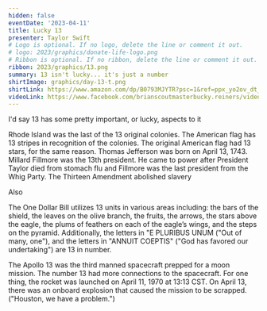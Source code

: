 ```yaml
---
hidden: false
eventDate: '2023-04-11'
title: Lucky 13
presenter: Taylor Swift
# Logo is optional. If no logo, delete the line or comment it out.
# logo: 2023/graphics/donate-life-logo.png
# Ribbon is optional. If no ribbon, delete the line or comment it out.
ribbon: 2023/graphics/13.png
summary: 13 isn't lucky... it's just a number
shirtImage: graphics/day-13-t.png
shirtLink: https://www.amazon.com/dp/B0793MJYTR?psc=1&ref=ppx_yo2ov_dt_b_product_details&customId=B07537PKB3
videoLink: https://www.facebook.com/brianscoutmasterbucky.reiners/videos/1024948915141127
---
```

I'd say 13 has some pretty important, or lucky, aspects to it

Rhode Island was the last of the 13 original colonies.
The American flag has 13 stripes in recognition of the colonies.
The original American flag had 13 stars, for the same reason.
Thomas Jefferson was born on April 13, 1743.
Millard Fillmore was the 13th president. He came to power after President Taylor died from stomach flu and Fillmore was the last president from the Whig Party.
The Thirteen Amendment abolished slavery

Also

The One Dollar Bill utilizes 13 units in various areas including: the bars of the shield, the leaves on the olive branch, the fruits, the arrows, the stars above the eagle, the plums of feathers on each of the eagle’s wings, and the steps on the pyramid. Additionally, the letters in "E PLURIBUS UNUM ("Out of many, one"), and the letters in "ANNUIT COEPTIS" ("God has favored our undertaking") are 13 in number.

The Apollo 13 was the third manned spacecraft prepped for a moon mission. The number 13 had more connections to the spacecraft. For one thing, the rocket was launched on April 11, 1970 at 13:13 CST. On April 13, there was an onboard explosion that caused the mission to be scrapped. ("Houston, we have a problem.")

